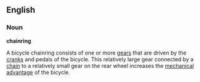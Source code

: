 {{cleanup}}
==English==
===Noun===
'''chainring'''

A bicycle chainring consists of one or more [[gear]]s that are driven by the [[crank]]s and pedals of the bicycle. This relatively large gear connected by a [[chain]] to a relatively small gear on the rear wheel increases the [[mechanical advantage]] of the bicycle.